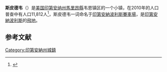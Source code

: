 '''斯皮德韦'''（{{lang-en|Speedway}}）是[[美国|美国]][[印第安纳州|印第安纳州]][[馬里昂縣_(印地安納州)|馬里昂縣]]韦恩镇区的一个小镇，在2010年的人口普查中有人口11,812人<ref name="Census 2010">{{Cite web|url=http://factfinder2.census.gov|title=Profile of General Population and Housing Characteristics: 2010 Demographic Profile Data (DP-1): Speedway town, Indiana|accessdate=February 13, 2012|publisher=U.S. Census Bureau, American Factfinder|archive-date=2013-09-11|archive-url=https://web.archive.org/web/20130911234518/http://factfinder2.census.gov/|dead-url=no}}</ref>，斯皮德韦一词命名于[[印第安納波利斯賽車場|印第安納波利斯賽車場]]，是[[印第安納波利斯|印第安納波利斯]]的[[飛地|飛地]]。

== 参考文献 ==
{{Reflist}}
[[Category:印第安納州城鎮|Category:印第安納州城鎮]]
